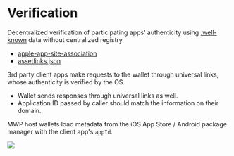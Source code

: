 # Verification

Decentralized verification of participating apps’ authenticity using [.well-known](https://en.wikipedia.org/wiki/Well-known_URI) data without centralized registry
- [apple-app-site-association](https://developer.apple.com/documentation/xcode/supporting-associated-domains) 
- [assetlinks.json](https://developer.android.com/training/app-links/verify-site-associations )

3rd party client apps make requests to the wallet through universal links, whose authenticity is verified by the OS.
- Wallet sends responses through universal links as well.
- Application ID passed by caller should match the information on their domain.

MWP host wallets load metadata from the iOS App Store / Android package manager with the client app's `appId`.

![](img/handshake.png)

